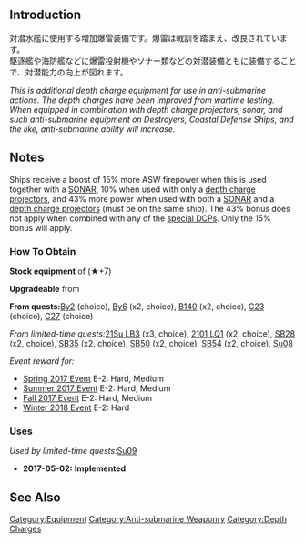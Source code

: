 {{EquipmentInfo|227}}
==Introduction==
対潜水艦に使用する増加爆雷装備です。爆雷は戦訓を踏まえ、改良されています。<br>
駆逐艦や海防艦などに爆雷投射機やソナー類などの対潜装備ともに装備することで、対潜能力の向上が図れます。

''This is additional depth charge equipment for use in anti-submarine actions. The depth charges have been improved from wartime testing.''<br>
''When equipped in combination with depth charge projectors, sonar, and such anti-submarine equipment on Destroyers, Coastal Defense Ships, and the like, anti-submarine ability will increase.''

==Notes==
Ships receive a boost of 15% more ASW firepower when this is used together with a [[:Category:SONAR|SONAR]], 10% when used with only a [[:Category:Depth Charge Projectors|depth charge projectors]], and 43% more power when used with both a [[:Category:SONAR|SONAR]] and a [[:Category:Depth Charge Projectors|depth charge projectors]] (must be on the same ship). The 43% bonus does not apply when combined with any of the [[:Category:Special Depth Charge Projectors|special DCPs]]. Only the 15% bonus will apply.

<div class="mw-collapsible"><h3>How To Obtain</h3>
<div class="mw-collapsible-content">
'''Stock equipment''' of {{Ship/Link|Akigumo Kai Ni}} (★+7)

'''Upgradeable''' from {{Equipment/Link|Type 95 Depth Charge}}

'''From quests: '''[[Quests#By2|By2]] (choice), [[Quests#By6|By6]] (x2, choice), [[Quests#B140|B140]] (x2, choice), [[Quests#C23|C23]] (choice), [[Quests#C27|C27]] (choice)

''From limited-time quests: ''[[Quests/Seasonal#21Su LB3|21Su LB3]] (x3, choice), [[Quests/Seasonal#2101 LQ1|2101 LQ1]] (x2, choice), [[Quests/Seasonal#SB28|SB28]] (x2, choice), [[Quests/Seasonal#SB35|SB35]] (x2, choice), [[Quests/Seasonal#SB50|SB50]] (x2, choice), [[Quests/Seasonal#SB54|SB54]] (x2, choice), [[Quests/Seasonal#Su08|Su08]]

''Event reward for:''
* [[Spring 2017 Event]] E-2: Hard, Medium
* [[Summer 2017 Event]] E-2: Hard, Medium
* [[Fall 2017 Event]] E-2: Hard, Medium
* [[Winter 2018 Event]] E-2: Hard

</div></div>

<div class="mw-collapsible"><h3>Uses</h3>
<div class="mw-collapsible-content">
''Used by limited-time quests: ''[[Quests/Seasonal#Su09|Su09]]

</div></div>


<div class="mw-collapsible><h3>Updates History</h3>
<div class="mw-collapsible-content>
* '''2017-05-02:''' '''Implemented'''
</div></div>

==See Also==
{{Equipmentlist}}
[[Category:Equipment]]
[[Category:Anti-submarine Weaponry]]
[[Category:Depth Charges]]